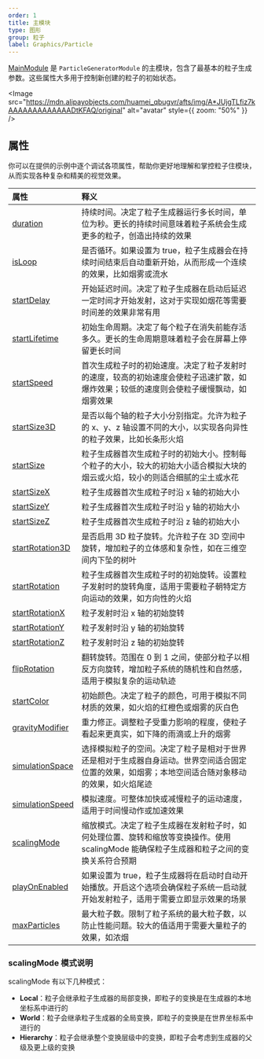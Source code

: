 ```yaml
---
order: 1
title: 主模块
type: 图形
group: 粒子
label: Graphics/Particle
---
```


[MainModule](/apis/core/#MainModule) 是 `ParticleGeneratorModule` 的主模块，包含了最基本的粒子生成参数。这些属性大多用于控制新创建的粒子的初始状态。

<Image src="https://mdn.alipayobjects.com/huamei_qbugvr/afts/img/A*JUjgTLfiz7kAAAAAAAAAAAAADtKFAQ/original" alt="avatar" style={{ zoom: "50%" }} />

## 属性

你可以在提供的示例中逐个调试各项属性，帮助你更好地理解和掌控粒子住模块，从而实现各种复杂和精美的视觉效果。

| 属性 | 释义 |
| :--- | :--- |
| [duration](/apis/core/#MainModule-duration) | 持续时间。决定了粒子生成器运行多长时间，单位为秒。更长的持续时间意味着粒子系统会生成更多的粒子，创造出持续的效果 |
| [isLoop](/apis/core/#MainModule-isLoop) | 是否循环。如果设置为 true，粒子生成器会在持续时间结束后自动重新开始，从而形成一个连续的效果，比如烟雾或流水 |
| [startDelay](/apis/core/#MainModule-startDelay) | 开始延迟时间。决定了粒子生成器在启动后延迟一定时间才开始发射，这对于实现如烟花等需要时间差的效果非常有用 |
| [startLifetime](/apis/core/#MainModule-startLifetime) | 初始生命周期。决定了每个粒子在消失前能存活多久。更长的生命周期意味着粒子会在屏幕上停留更长时间 |
| [startSpeed](/apis/core/#MainModule-startSpeed) | 首次生成粒子时的初始速度。决定了粒子发射时的速度，较高的初始速度会使粒子迅速扩散，如爆炸效果；较低的速度则会使粒子缓慢飘动，如烟雾效果 |
| [startSize3D](/apis/core/#MainModule-startSize3D) | 是否以每个轴的粒子大小分别指定。允许为粒子的 x、y、z 轴设置不同的大小，以实现各向异性的粒子效果，比如长条形火焰 |
| [startSize](/apis/core/#MainModule-startSize) | 粒子生成器首次生成粒子时的初始大小。控制每个粒子的大小，较大的初始大小适合模拟大块的烟云或火焰，较小的则适合细腻的尘土或水花 |
| [startSizeX](/apis/core/#MainModule-startSizeX) | 粒子生成器首次生成粒子时沿 x 轴的初始大小 |
| [startSizeY](/apis/core/#MainModule-startSizeY) | 粒子生成器首次生成粒子时沿 y 轴的初始大小 |
| [startSizeZ](/apis/core/#MainModule-startSizeZ) | 粒子生成器首次生成粒子时沿 z 轴的初始大小 |
| [startRotation3D](/apis/core/#MainModule-startRotation3D) | 是否启用 3D 粒子旋转。允许粒子在 3D 空间中旋转，增加粒子的立体感和复杂性，如在三维空间内下坠的树叶 |
| [startRotation](/apis/core/#MainModule-startRotation) | 粒子生成器首次生成粒子时的初始旋转。设置粒子发射时的旋转角度，适用于需要粒子朝特定方向运动的效果，如方向性的火焰 |
| [startRotationX](/apis/core/#MainModule-startRotationX) | 粒子发射时沿 x 轴的初始旋转 |
| [startRotationY](/apis/core/#MainModule-startRotationY) | 粒子发射时沿 y 轴的初始旋转 |
| [startRotationZ](/apis/core/#MainModule-startRotationZ) | 粒子发射时沿 z 轴的初始旋转 |
| [flipRotation](/apis/core/#MainModule-flipRotation) | 翻转旋转。范围在 0 到 1 之间，使部分粒子以相反方向旋转，增加粒子系统的随机性和自然感，适用于模拟复杂的运动轨迹 |
| [startColor](/apis/core/#MainModule-startColor) | 初始颜色。决定了粒子的颜色，可用于模拟不同材质的效果，如火焰的红橙色或烟雾的灰白色 |
| [gravityModifier](/apis/core/#MainModule-gravityModifier) | 重力修正。调整粒子受重力影响的程度，使粒子看起来更真实，如下降的雨滴或上升的烟雾 |
| [simulationSpace](/apis/core/#MainModule-simulationSpace) | 选择模拟粒子的空间。决定了粒子是相对于世界还是相对于生成器自身运动。世界空间适合固定位置的效果，如烟雾；本地空间适合随对象移动的效果，如火焰尾迹 |
| [simulationSpeed](/apis/core/#MainModule-simulationSpeed) | 模拟速度。可整体加快或减慢粒子的运动速度，适用于时间慢动作或加速效果 |
| [scalingMode](/apis/core/#MainModule-scalingMode) | 缩放模式。决定了粒子生成器在发射粒子时，如何处理位置、旋转和缩放等变换操作。使用 scalingMode 能确保粒子生成器和粒子之间的变换关系符合预期 |
| [playOnEnabled](/apis/core/#MainModule-playOnEnabled) | 如果设置为 true，粒子生成器将在启动时自动开始播放。开启这个选项会确保粒子系统一启动就开始发射粒子，适用于需要立即显示效果的场景 |
| [maxParticles](/apis/core/#MainModule-maxParticles) | 最大粒子数。限制了粒子系统的最大粒子数，以防止性能问题。较大的值适用于需要大量粒子的效果，如浓烟 |

### scalingMode 模式说明

scalingMode 有以下几种模式：

- **Local**：粒子会继承粒子生成器的局部变换，即粒子的变换是在生成器的本地坐标系中进行的
- **World**：粒子会继承粒子生成器的全局变换，即粒子的变换是在世界坐标系中进行的
- **Hierarchy**：粒子会继承整个变换层级中的变换，即粒子会考虑到生成器的父级及更上级的变换
